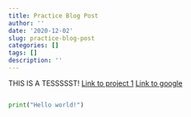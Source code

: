 ```yaml
---
title: Practice Blog Post
author: ''
date: '2020-12-02'
slug: practice-blog-post
categories: []
tags: []
description: ''
---
```

THIS IS A TESSSSST!
[Link to project 1](projects/project1)
[Link to google](https://www.google.com)

```R

```

```python
print("Hello world!")
```